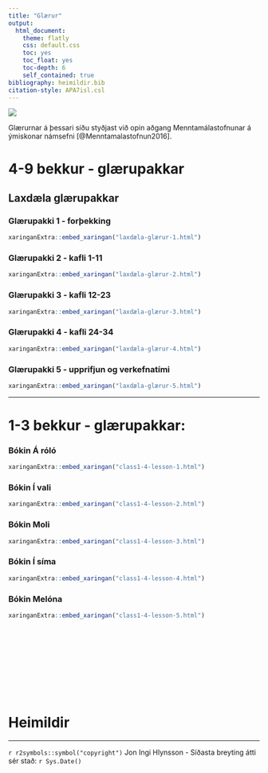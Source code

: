 ```yaml
---
title: "Glærur"
output:  
  html_document:
    theme: flatly
    css: default.css
    toc: yes
    toc_float: yes
    toc-depth: 6
    self_contained: true
bibliography: heimildir.bib
citation-style: APA7isl.csl
---
```


<!-- Global site tag (gtag.js) - Google Analytics -->
<script async src="https://www.googletagmanager.com/gtag/js?id=G-YREZ4RHVM6"></script>
<script>
  window.dataLayer = window.dataLayer || [];
  function gtag(){dataLayer.push(arguments);}
  gtag('js', new Date());

  gtag('config', 'G-YREZ4RHVM6');
</script>


![](images/Hlynsson/Banner.jpg)

Glærurnar á þessari síðu styðjast við opin aðgang Menntamálastofnunar á ýmiskonar námsefni [@Menntamalastofnun2016].

# 4-9 bekkur - glærupakkar


## Laxdæla glærupakkar


### Glærupakki 1 - forþekking

```r
xaringanExtra::embed_xaringan("laxdæla-glærur-1.html")
```


### Glærupakki 2 - kafli 1-11

```r
xaringanExtra::embed_xaringan("laxdæla-glærur-2.html")
```


### Glærupakki 3 - kafli 12-23

```r
xaringanExtra::embed_xaringan("laxdæla-glærur-3.html")
```

### Glærupakki 4 - kafli 24-34

```r
xaringanExtra::embed_xaringan("laxdæla-glærur-4.html")
```

### Glærupakki 5 - upprifjun og verkefnatími

```r
xaringanExtra::embed_xaringan("laxdæla-glærur-5.html")
```


<hr>

# 1-3 bekkur - glærupakkar:


### Bókin Á róló

```r
xaringanExtra::embed_xaringan("class1-4-lesson-1.html")
```


### Bókin Í vali

```r
xaringanExtra::embed_xaringan("class1-4-lesson-2.html")
```

### Bókin Moli

```r
xaringanExtra::embed_xaringan("class1-4-lesson-3.html")
```

### Bókin Í síma

```r
xaringanExtra::embed_xaringan("class1-4-lesson-4.html")
```

### Bókin Melóna

```r
xaringanExtra::embed_xaringan("class1-4-lesson-5.html")
```

<br><br><br><br><br><br><br><br>

# Heimildir 
<div id="refs"></div>

<hr>
`r r2symbols::symbol("copyright")` Jon Ingi Hlynsson - Síðasta breyting átti sér stað: `r Sys.Date()`